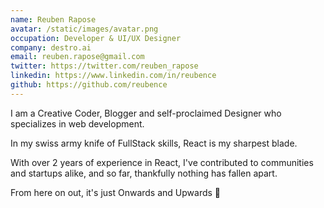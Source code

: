 ```yaml
---
name: Reuben Rapose
avatar: /static/images/avatar.png
occupation: Developer & UI/UX Designer
company: destro.ai
email: reuben.rapose@gmail.com
twitter: https://twitter.com/reuben_rapose
linkedin: https://www.linkedin.com/in/reubence
github: https://github.com/reubence
---
```


I am a Creative Coder, Blogger and self-proclaimed Designer who specializes in web development.

In my swiss army knife of FullStack skills, React is my sharpest blade.

With over 2 years of experience in React, I've contributed to communities and startups alike, and so far, thankfully nothing has fallen apart.

From here on out, it's just Onwards and Upwards 🚀
